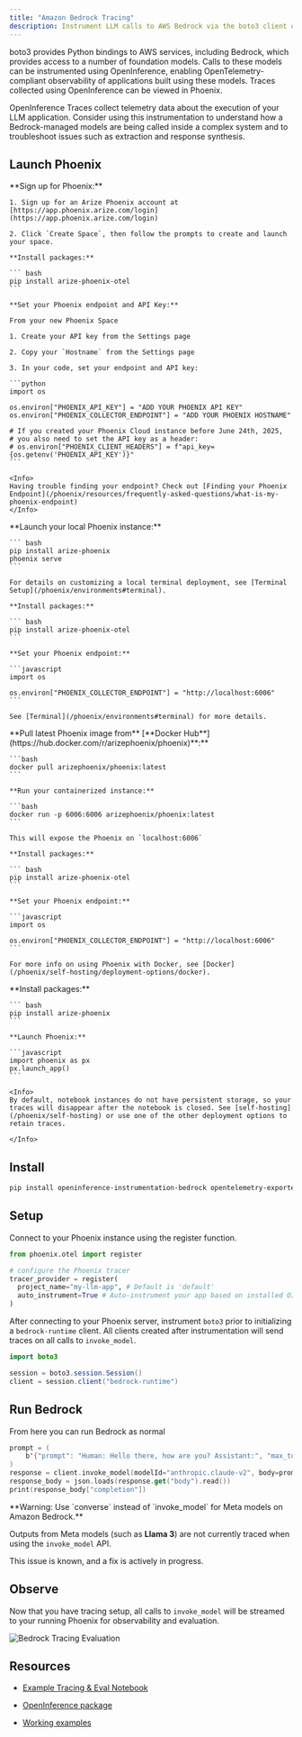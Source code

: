```yaml
---
title: "Amazon Bedrock Tracing"
description: Instrument LLM calls to AWS Bedrock via the boto3 client using the BedrockInstrumentor
---
```


boto3 provides Python bindings to AWS services, including Bedrock, which provides access to a number of foundation models. Calls to these models can be instrumented using OpenInference, enabling OpenTelemetry-compliant observability of applications built using these models. Traces collected using OpenInference can be viewed in Phoenix.

OpenInference Traces collect telemetry data about the execution of your LLM application. Consider using this instrumentation to understand how a Bedrock-managed models are being called inside a complex system and to troubleshoot issues such as extraction and response synthesis.

## Launch Phoenix
<Tabs outline>
  <Tab title="Phoenix Cloud">
    **Sign up for Phoenix:**

    1. Sign up for an Arize Phoenix account at [https://app.phoenix.arize.com/login](https://app.phoenix.arize.com/login)

    2. Click `Create Space`, then follow the prompts to create and launch your space.

    **Install packages:**

    ``` bash
    pip install arize-phoenix-otel
    ```

    **Set your Phoenix endpoint and API Key:**

    From your new Phoenix Space

    1. Create your API key from the Settings page

    2. Copy your `Hostname` from the Settings page

    3. In your code, set your endpoint and API key:

    ```python
    import os

    os.environ["PHOENIX_API_KEY"] = "ADD YOUR PHOENIX API KEY"
    os.environ["PHOENIX_COLLECTOR_ENDPOINT"] = "ADD YOUR PHOENIX HOSTNAME"

    # If you created your Phoenix Cloud instance before June 24th, 2025,
    # you also need to set the API key as a header:
    # os.environ["PHOENIX_CLIENT_HEADERS"] = f"api_key={os.getenv('PHOENIX_API_KEY')}"
    ```

    <Info>
    Having trouble finding your endpoint? Check out [Finding your Phoenix Endpoint](/phoenix/resources/frequently-asked-questions/what-is-my-phoenix-endpoint)
    </Info>
  </Tab>
  <Tab title="Command Line">
    **Launch your local Phoenix instance:**

    ``` bash
    pip install arize-phoenix
    phoenix serve
    ```

    For details on customizing a local terminal deployment, see [Terminal Setup](/phoenix/environments#terminal).

    **Install packages:**

    ``` bash
    pip install arize-phoenix-otel
    ```

    **Set your Phoenix endpoint:**

    ```javascript
    import os

    os.environ["PHOENIX_COLLECTOR_ENDPOINT"] = "http://localhost:6006"
    ```

    See [Terminal](/phoenix/environments#terminal) for more details.
  </Tab>
  <Tab title="Docker">
    **Pull latest Phoenix image from** [**Docker Hub**](https://hub.docker.com/r/arizephoenix/phoenix)**:**

    ```bash
    docker pull arizephoenix/phoenix:latest
    ```

    **Run your containerized instance:**

    ```bash
    docker run -p 6006:6006 arizephoenix/phoenix:latest
    ```

    This will expose the Phoenix on `localhost:6006`

    **Install packages:**

    ``` bash
    pip install arize-phoenix-otel
    ```

    **Set your Phoenix endpoint:**

    ```javascript
    import os

    os.environ["PHOENIX_COLLECTOR_ENDPOINT"] = "http://localhost:6006"
    ```

    For more info on using Phoenix with Docker, see [Docker](/phoenix/self-hosting/deployment-options/docker).
  </Tab>
    <Tab title="Notebook">
    **Install packages:**

    ``` bash
    pip install arize-phoenix
    ```

    **Launch Phoenix:**

    ```javascript
    import phoenix as px
    px.launch_app()
    ```

    <Info>
    By default, notebook instances do not have persistent storage, so your traces will disappear after the notebook is closed. See [self-hosting](/phoenix/self-hosting) or use one of the other deployment options to retain traces.

    </Info>
  </Tab>
</Tabs>



## Install

```bash
pip install openinference-instrumentation-bedrock opentelemetry-exporter-otlp
```

## Setup

Connect to your Phoenix instance using the register function.

```python
from phoenix.otel import register

# configure the Phoenix tracer
tracer_provider = register(
  project_name="my-llm-app", # Default is 'default'
  auto_instrument=True # Auto-instrument your app based on installed OI dependencies
)
```

After connecting to your Phoenix server, instrument `boto3` prior to initializing a `bedrock-runtime` client. All clients created after instrumentation will send traces on all calls to `invoke_model`.

```java
import boto3

session = boto3.session.Session()
client = session.client("bedrock-runtime")
```

## Run Bedrock

From here you can run Bedrock as normal

```swift
prompt = (
    b'{"prompt": "Human: Hello there, how are you? Assistant:", "max_tokens_to_sample": 1024}'
)
response = client.invoke_model(modelId="anthropic.claude-v2", body=prompt)
response_body = json.loads(response.get("body").read())
print(response_body["completion"])
```

<Warning>
**Warning: Use `converse` instead of `invoke_model` for Meta models on Amazon Bedrock.**

Outputs from Meta models (such as **Llama 3**) are not currently traced when using the `invoke_model` API.

This issue is known, and a fix is actively in progress.
</Warning>

## Observe

Now that you have tracing setup, all calls to `invoke_model` will be streamed to your running Phoenix for observability and evaluation.

<Frame>
  <img src="https://storage.googleapis.com/arize-phoenix-assets/assets/gifs/bedrock_tracing_eval_medium.gif" alt="Bedrock Tracing Evaluation" />
</Frame>

## Resources

* [Example Tracing & Eval Notebook](https://colab.research.google.com/github/Arize-ai/phoenix/blob/c02f0e7d807129952afa5da430299aec32fafcc9/tutorials/evals/bedrock_tracing_and_evals_tutorial.ipynb#L24)

* [OpenInference package](https://github.com/Arize-ai/openinference/blob/main/python/instrumentation/openinference-instrumentation-bedrock)

* [Working examples](https://github.com/Arize-ai/openinference/blob/main/python/instrumentation/openinference-instrumentation-bedrock/examples)